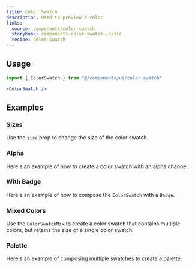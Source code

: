 ```yaml
---
title: Color Swatch
description: Used to preview a color
links:
  source: components/color-swatch
  storybook: components-color-swatch--basic
  recipe: color-swatch
---
```


<ExampleTabs name="color-swatch-basic" />

## Usage

```jsx
import { ColorSwatch } from "@/components/ui/color-swatch"
```

```jsx
<ColorSwatch />
```

## Examples

### Sizes

Use the `size` prop to change the size of the color swatch.

<ExampleTabs name="color-swatch-with-sizes" />

### Alpha

Here's an example of how to create a color swatch with an alpha channel.

<ExampleTabs name="color-swatch-with-alpha" />

### With Badge

Here's an example of how to compose the `ColorSwatch` with a `Badge`.

<ExampleTabs name="color-swatch-with-badge" />

### Mixed Colors

Use the `ColorSwatchMix` to create a color swatch that contains multiple colors,
but retains the size of a single color swatch.

<ExampleTabs name="color-swatch-mixed" />

### Palette

Here's an example of composing multiple swatches to create a palette.

<ExampleTabs name="color-swatch-palette" />
